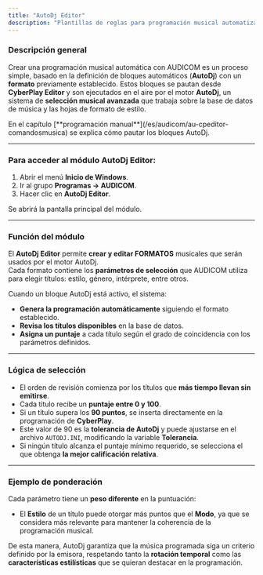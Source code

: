 ```yaml
---
title: "AutoDj Editor"
description: "Plantillas de reglas para programación musical automatizada"
---
```


### Descripción general

Crear una programación musical automática con AUDICOM es un proceso simple, basado en la definición de bloques automáticos (**AutoDj**) con un **formato** previamente establecido. Estos bloques se pautan desde **CyberPlay Editor** y son ejecutados en el aire por el motor **AutoDj**, un sistema de **selección musical avanzada** que trabaja sobre la base de datos de música y las hojas de formato de estilo.

<Tip>
  En el capítulo [**programación manual**](/es/audicom/au-cpeditor-comandosmusica) se explica cómo pautar los bloques AutoDj. 
</Tip>

---

### Para acceder al módulo **AutoDj Editor**:

1. Abrir el menú **Inicio de Windows**.
2. Ir al grupo **Programas → AUDICOM**.
3. Hacer clic en **AutoDj Editor**.

Se abrirá la pantalla principal del módulo.

---

### Función del módulo

El **AutoDj Editor** permite **crear y editar FORMATOS** musicales que serán usados por el motor AutoDj.\
Cada formato contiene los **parámetros de selección** que AUDICOM utiliza para elegir títulos: estilo, género, intérprete, entre otros.

Cuando un bloque AutoDj está activo, el sistema:

- **Genera la programación automáticamente** siguiendo el formato establecido.
- **Revisa los títulos disponibles** en la base de datos.
- **Asigna un puntaje** a cada título según el grado de coincidencia con los parámetros definidos.

---

### Lógica de selección

- El orden de revisión comienza por los títulos que **más tiempo llevan sin emitirse**.
- Cada título recibe un **puntaje entre 0 y 100**.
- Si un título supera los **90 puntos**, se inserta directamente en la programación de **CyberPlay**.
- Este valor de 90 es la **tolerancia de AutoDj** y puede ajustarse en el archivo `AUTODJ.INI`, modificando la variable **Tolerancia**.
- Si ningún título alcanza el puntaje mínimo requerido, se selecciona el que obtenga **la mejor calificación relativa**.

---

### Ejemplo de ponderación

Cada parámetro tiene un **peso diferente** en la puntuación:

- El **Estilo** de un título puede otorgar más puntos que el **Modo**, ya que se considera más relevante para mantener la coherencia de la programación musical.

De esta manera, AutoDj garantiza que la música programada siga un criterio definido por la emisora, respetando tanto la **rotación temporal** como las **características estilísticas** que se quieran destacar en la programación.
